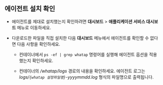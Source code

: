 ## 에이전트 설치 확인

* 에이전트를 제대로 설치했는지 확인하려면 **대시보드** > **애플리케이션 서비스 대시보드** 메뉴로 이동하세요.

* 다운로드한 파일을 직접 설치한 다음 **대시보드** 메뉴에서 에이전트를 확인할 수 없다면 다음 사항을 확인하세요.

  * 컨테이너에서 `ps -ef | grep whatap` 명령어를 실행해 에이전트 옵션을 적용했는지 확인하세요.

  * 컨테이너의 */whatap/logs* 경로의 내용을 확인하세요. 에이전트 로그는 *logs/`{whatap 설정파일명}`-yyyymmdd.log* 형식의 파일명으로 출력됩니다.
